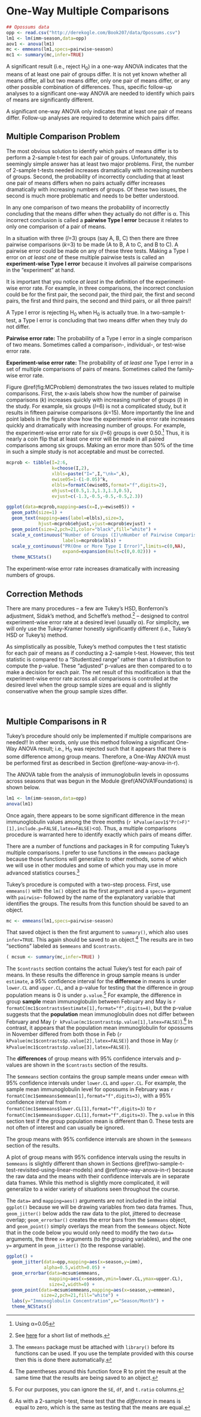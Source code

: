 # One-Way Multiple Comparisons {#ANOVA1MultipleComparisons}

```r
## Opossums data
opp <- read.csv("http://derekogle.com/Book207/data/Opossums.csv")
lm1 <- lm(imm~season,data=opp)
aov1 <- anova(lm1)
mc <- emmeans(lm1,specs=pairwise~season)
mc1 <- summary(mc,infer=TRUE)
```

A significant result (i.e., reject H<sub>0</sub>) in a one-way ANOVA indicates that the means of at least one pair of groups differ. It is not yet known whether all means differ, all but two means differ, only one pair of means differ, or any other possible combination of differences. Thus, specific follow-up analyses to a significant one-way ANOVA are needed to identify which pairs of means are significantly different.

::: {.tip data-latex=""}
A significant one-way ANOVA only indicates that at least one pair of means differ. Follow-up analyses are required to determine which pairs differ.
:::

## Multiple Comparison Problem
The most obvious solution to identify which pairs of means differ is to perform a 2-sample t-test for each pair of groups. Unfortunately, this seemingly simple answer has at least two major problems. First, the number of 2-sample t-tests needed increases dramatically with increasing numbers of groups. Second, the probability of incorrectly concluding that at least one pair of means differs when no pairs actually differ increases dramatically with increasing numbers of groups. Of these two issues, the second is much more problematic and needs to be better understood.

In any one comparison of two means the probability of incorrectly concluding that the means differ when they actually do not differ is &alpha;. This incorrect conclusion is called a **pairwise Type I error** because it relates to only one comparison of a pair of means.

In a situation with three ($I$=3) groups (say A, B, C) then there are three pairwise comparisons ($k$=3) to be made (A to B, A to C, and B to C). A pairwise error could be made on any of these three tests. Making a Type I error on *at least one* of these multiple pairwise tests is called an **experiment-wise Type I error** because it involves all pairwise comparisons in the "experiment" at hand.

It is important that you notice *at least* in the definition of the experiment-wise error rate. For example, in three comparisons, the incorrect conclusion could be for the first pair, the second pair, the third pair, the first and second pairs, the first and third pairs, the second and third pairs, or all three pairs!!

::: {.tip data-latex=""}
A Type I error is rejecting H<sub>0</sub> when H<sub>0</sub> is actually true. In a two-sample t-test, a Type I error is concluding that two means differ when they truly do not differ.
:::

::: {.defn data-latex=""}
**Pairwise error rate:** The probability of a Type I error in a single comparison of two means. Sometimes called a comparison-, individual-, or test-wise error rate.
:::

::: {.defn data-latex=""}
**Experiment-wise error rate:** The probability of *at least one* Type I error in a set of multiple comparisons of pairs of means. Sometimes called the family-wise error rate.
:::

Figure \@ref(fig:MCProblem) demonstrates the two issues related to multiple comparisons. First, the x-axis labels show how the number of pairwise comparisons ($k$) increases quickly with increasing number of groups ($I$) in the study. For example, six groups ($I$=6) is not a complicated study, but it results in fifteen pairwise comparisons ($k$=15). More importantly the line and point labels in the figure show how the experiment-wise error rate increases quickly and dramatically with increasing number of groups. For example, the experiment-wise error rate for six ($I$=6) groups is over 0.50.^[Using &alpha;=0.05] Thus, it is nearly a coin flip that at least one error will be made in all paired comparisons among six groups. Making an error more than 50% of the time in such a simple study is not acceptable and must be corrected.

```r
mcprob <- tibble(I=2:6,
                 k=choose(I,2),
                 xlbls=paste("I=",I,"\nk=",k),
                 ewise05=1-(1-0.05)^k,
                 elbls=formatC(ewise05,format="f",digits=2),
                 ehjust=c(0.5,1.3,1.3,1.3,0.5),
                 evjust=c(-1.3,-0.5,-0.5,-0.5,2.3))

ggplot(data=mcprob,mapping=aes(x=I,y=ewise05)) +
  geom_path(size=1) +
  geom_text(mapping=aes(label=elbls),size=3,
            hjust=mcprob$ehjust,vjust=mcprob$evjust) +
  geom_point(size=2,pch=21,color="black",fill="white") +
  scale_x_continuous("Number of Groups (I)\nNumber of Pairwise Comparisons (k)",
                     labels=mcprob$xlbls) +
  scale_y_continuous("PR(One or More Type I Error)",limits=c(0,NA),
                     expand=expansion(mult=c(0,0.02))) +
  theme_NCStats()
```

::: {.tip data-latex=""}
The experiment-wise error rate increases dramatically with increasing numbers of groups.
:::

## Correction Methods
There are many procedures -- a few are Tukey's HSD, Bonferroni's adjustment, Sidak's method, and Scheffe's method.^[See [here](https://en.wikipedia.org/wiki/Family-wise_error_rate#Controlling_procedures) for a short list of methods.] -- designed to control experiment-wise error rate at a desired level (usually &alpha;). For simplicity, we will only use the Tukey-Kramer honestly significantly different (i.e., Tukey's HSD or Tukey's) method.

As simplistically as possible, Tukey's method computes the t test statistic for each pair of means as if conducting a 2-sample t-test. However, this test statistic is compared to a "Studentized range" rather than a t distribution to compute the p-value. These "adjusted" p-values are then compared to &alpha; to make a decision for each pair. The net result of this modification is that the experiment-wise error rate across all comparisons is controlled at the desired level when the group sample sizes are equal and is slightly conservative when the group sample sizes differ.

&nbsp;

## Multiple Comparisons in R
Tukey's procedure should only be implemented if multiple comparisons are needed!! In other words, only use this method following a significant One-Way ANOVA result; i.e., H<sub>0</sub> was rejected such that it appears that there is some difference among group means. Therefore, a One-Way ANOVA must be performed first as described in Section \@ref(one-way-anova-in-r).

The ANOVA table from the analysis of immunoglobulin levels in opossums across seasons that was begun in the Module \@ref(ANOVA1Foundations) is shown below.

```r
lm1 <- lm(imm~season,data=opp)
anova(lm1)
```

Once again, there appears to be some significant difference in the mean immunoglobulin values among the three months (`r kPvalue(aov1$"Pr(>F)"[1],include.p=FALSE,latex=FALSE)`<&alpha;). Thus, a multiple comparisons procedure is warranted here to identify exactly which pairs of means differ.

There are a number of functions and packages in R for computing Tukey's multiple comparisons. I prefer to use functions in the `emmeans`{.inline} package because those functions will generalize to other methods, some of which we will use in other modules and some of which you may use in more advanced statistics courses.^[The `emmeans`{.inline} package must be attached with `library()`{.inline} before its functions can be used. If you use the template provided with this course then this is done there automatically.]

Tukey's procedure is computed with a two-step process. First, use `emmeans()`{.inline} with the `lm()`{.inline} object as the first argument and a `specs=`{.inline} argument with `pairwise~`{.inline} followed by the name of the explanatory variable that identifies the groups. The results from this function should be saved to an object.

```r
mc <- emmeans(lm1,specs=pairwise~season)
```

That saved object is then the first argument to `summary()`{.inline}, which also uses `infer=TRUE`{.inline}. This again should be saved to an object.^[The parentheses around this function force R to print the result at the same time that the results are being saved to an object.] The results are in two "sections" labeled as `$emmeans` and `$contrasts`.

```r
( mcsum <- summary(mc,infer=TRUE) )
```

The `$contrasts` section contains the actual Tukey's test for each pair of means. In these results the difference in group sample means is under `estimate`, a 95% confidence interval for the **difference** in means is under `lower.CL` and `upper.CL`, and a p-value for testing that the difference in group population means is 0 is under `p.value`.^[For our purposes, you can ignore the `SE`, `df`, and `t.ratio` columns.] For example, the difference in group **sample** mean immunoglobulin between February and May is `r formatC(mc1$contrasts$estimate[1],format="f",digits=4)`, but the p-value suggests that the **population** mean immunoglobulin does not differ between February and May (`r kPvalue(mc1$contrasts$p.value[1],latex=FALSE)`).^[As with a 2-sample t-test, these test that the *difference* in means is equal to zero, which is the same as testing that the means are equal.] In contrast, it appears that the population mean immunoglobulin for opossums in November differed from both those in Feb (`r kPvalue(mc1$contrasts$p.value[2],latex=FALSE)`) and those in May (`r kPvalue(mc1$contrasts$p.value[3],latex=FALSE)`).

::: {.tip data-latex=""}
The **differences** of group means with 95% confidence intervals and p-values are shown in the `$contrasts` section of the results.
:::

The `$emmeans` section contains the group sample means under `emmean` with 95% confidence intervals under `lower.CL` and `upper.CL`. For example, the sample mean immunoglobulin level for opossums in February was `r formatC(mc1$emmeans$emmean[1],format="f",digits=3)`, with a 95% confidence interval from `r formatC(mc1$emmeans$lower.CL[1],format="f",digits=3)` to `r formatC(mc1$emmeans$upper.CL[1],format="f",digits=3)`. The `p.value` in this section test if the group population mean is different than 0. These tests are not often of interest and can usually be ignored.

::: {.tip data-latex=""}
The group means with 95% confidence intervals are shown in the `$emmeans` section of the results.
:::

A plot of group means with 95% confidence intervals using the results in `$emmeans` is slightly different than shown in Sections \@ref(two-sample-t-test-revisited-using-linear-models) and \@ref(one-way-anova-in-r) because the raw data and the means with their confidence intervals are in separate data frames. While this method is slightly more complicated, it will generalize to a wider variety of situations seen throughout the course.

The `data=`{.inline} and `mapping=aes()`{.inline} arguments are not included in the initial `ggplot()`{.inline} because we will be drawing variables from two data frames. Thus, `geom_jitter()`{.inline} below adds the raw data to the plot, jittered to decrease overlap; `geom_errorbar()`{.inline} creates the error bars from the `$emmeans` object, and `geom_point()`{.inline} simply overlays the mean from the `$emmeans` object. Note that in the code below you would only need to modify the two `data=`{.inline} arguments, the three `x=`{.inline} arguments (to the grouping variables), and the one `y=`{.inline} argument in `geom_jitter()`{.inline} (to the response variable).

```r
ggplot() +
  geom_jitter(data=opp,mapping=aes(x=season,y=imm),
              alpha=0.5,width=0.05) +
  geom_errorbar(data=mcsum$emmeans,
                mapping=aes(x=season,ymin=lower.CL,ymax=upper.CL),
                size=2,width=0) +
  geom_point(data=mcsum$emmeans,mapping=aes(x=season,y=emmean),
             size=2,pch=21,fill="white") +
  labs(y="Immunoglobulin Concentration",x="Season/Month") +
  theme_NCStats()
```
